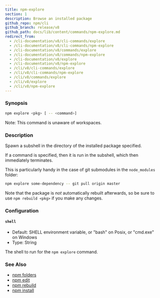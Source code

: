 ```yaml
---
title: npm-explore
section: 1
description: Browse an installed package
github_repo: npm/cli
github_branch: release/v8
github_path: docs/lib/content/commands/npm-explore.md
redirect_from:
  - /cli-documentation/v8/cli-commands/explore
  - /cli-documentation/v8/cli-commands/npm-explore
  - /cli-documentation/v8/commands/explore
  - /cli-documentation/v8/commands/npm-explore
  - /cli-documentation/v8/explore
  - /cli-documentation/v8/npm-explore
  - /cli/v8/cli-commands/explore
  - /cli/v8/cli-commands/npm-explore
  - /cli/v8/commands/explore
  - /cli/v8/explore
  - /cli/v8/npm-explore
---
```


### Synopsis

```bash
npm explore <pkg> [ -- <command>]
```

Note: This command is unaware of workspaces.

### Description

Spawn a subshell in the directory of the installed package specified.

If a command is specified, then it is run in the subshell, which then immediately terminates.

This is particularly handy in the case of git submodules in the `node_modules` folder:

```bash
npm explore some-dependency -- git pull origin master
```

Note that the package is _not_ automatically rebuilt afterwards, so be sure to use `npm rebuild <pkg>` if you make any changes.

### Configuration

#### `shell`

- Default: SHELL environment variable, or "bash" on Posix, or "cmd.exe" on Windows
- Type: String

The shell to run for the `npm explore` command.

### See Also

- [npm folders](/cli/v8/configuring-npm/folders)
- [npm edit](/cli/v8/commands/npm-edit)
- [npm rebuild](/cli/v8/commands/npm-rebuild)
- [npm install](/cli/v8/commands/npm-install)
